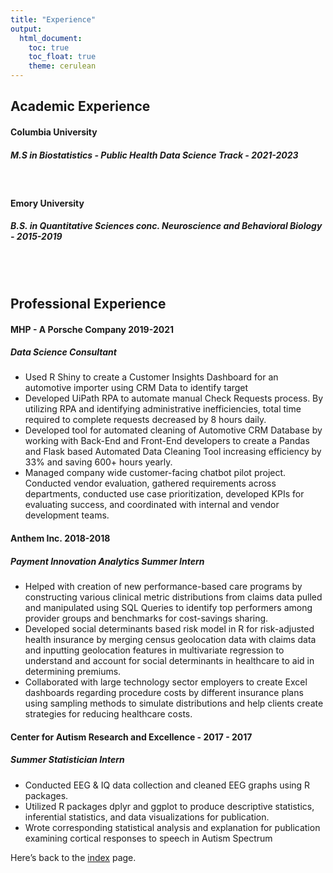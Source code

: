 ```yaml
---
title: "Experience"
output: 
  html_document:
    toc: true
    toc_float: true
    theme: cerulean
---
```

## Academic Experience
#### Columbia University  
##### M.S in Biostatistics - Public Health Data Science Track - 2021-2023 
\

#### Emory University  
##### B.S. in Quantitative Sciences conc. Neuroscience and Behavioral Biology - 2015-2019 
\
\

## Professional Experience 
#### MHP - A Porsche Company 2019-2021
##### Data Science Consultant
* Used R Shiny to create a Customer Insights Dashboard for an automotive importer using CRM Data to identify target 
* Developed UiPath RPA to automate manual Check Requests process. By utilizing RPA and identifying administrative inefficiencies, total time required to complete requests decreased by 8 hours daily. 
* Developed tool for automated cleaning of Automotive CRM Database by working with Back-End and Front-End developers to create a Pandas and Flask based Automated Data Cleaning Tool increasing efficiency by 33% and saving 600+ hours yearly. 
* Managed company wide customer-facing chatbot pilot project. Conducted vendor evaluation, gathered requirements across departments, conducted use case prioritization, developed KPIs for evaluating success, and coordinated with internal and vendor development teams. 

#### Anthem Inc.  2018-2018
##### Payment Innovation Analytics Summer Intern 
* Helped with creation of new performance-based care programs by constructing various clinical metric distributions from claims data pulled and manipulated using SQL Queries to identify top performers among provider groups and benchmarks for cost-savings sharing. 
* Developed social determinants based risk model in R for risk-adjusted health insurance by merging census geolocation data with claims data and inputting geolocation features in multivariate regression to understand and account for social determinants in healthcare to aid in determining premiums. 
* Collaborated with large technology sector employers to create Excel dashboards regarding procedure costs by different insurance plans using sampling methods to simulate distributions and help clients create strategies for reducing healthcare costs. 

#### Center for Autism Research and Excellence - 2017 - 2017 
##### Summer Statistician Intern 
* Conducted EEG & IQ data collection and cleaned EEG graphs using R packages. 
* Utilized R packages dplyr and ggplot to produce descriptive statistics, inferential statistics, and data visualizations for publication. 
* Wrote corresponding 
statistical analysis and explanation for publication examining cortical responses to speech in Autism Spectrum 





Here's back to the [index](index.html) page. 